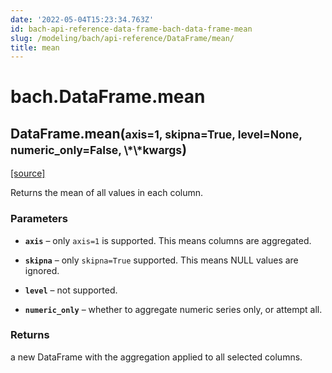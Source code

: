 ```yaml
---
date: '2022-05-04T15:23:34.763Z'
id: bach-api-reference-data-frame-bach-data-frame-mean
slug: /modeling/bach/api-reference/DataFrame/mean/
title: mean
---
```


# bach.DataFrame.mean

<div className="method">

<h2 className="signature-method"><span className="additional-name">DataFrame.</span><span className="name">mean(</span><small className="parameter-list"><span className="parameter" id="axis">axis=1</span>, <span className="parameter" id="skipna">skipna=True</span>, <span className="parameter" id="level">level=None</span>, <span className="parameter" id="numeric_only">numeric_only=False</span>, <span className="parameter" id="**">\*\*kwargs</span></small>)</h2>


&#8203;<span className="view-source">[[source]](https://github.com/objectiv/objectiv-analytics/blob/main/bach/bach/dataframe.py)</span>

<div className="content">

Returns the mean of all values in each column.


### Parameters

* **`axis`** – only `axis=1` is supported. This means columns are aggregated.


* **`skipna`** – only `skipna=True` supported. This means NULL values are ignored.


* **`level`** – not supported.


* **`numeric_only`** – whether to aggregate numeric series only, or attempt all.





### Returns

a new DataFrame with the aggregation applied to all selected columns.



</div>


</div>
